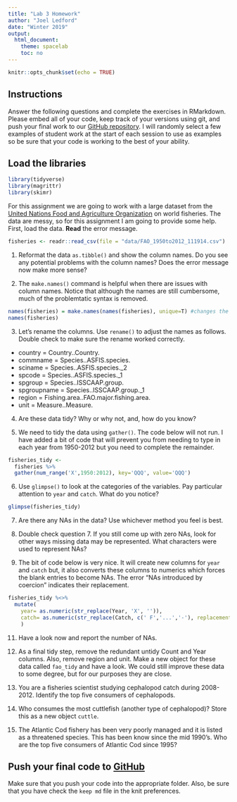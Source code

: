 ```yaml
---
title: "Lab 3 Homework"
author: "Joel Ledford"
date: "Winter 2019"
output:
  html_document:
    theme: spacelab
    toc: no
---
```


```r
knitr::opts_chunk$set(echo = TRUE)
```

## Instructions
Answer the following questions and complete the exercises in RMarkdown. Please embed all of your code, keep track of your versions using git, and push your final work to our [GitHub repository](https://github.com/FRS417-DataScienceBiologists). I will randomly select a few examples of student work at the start of each session to use as examples so be sure that your code is working to the best of your ability.

## Load the libraries
```r
library(tidyverse)
library(magrittr)
library(skimr)
```

For this assignment we are going to work with a large dataset from the [United Nations Food and Agriculture Organization](http://www.fao.org/about/en/) on world fisheries. The data are messy, so for this assignment I am going to provide some help. First, load the data. **Read** the error message.  

```r
fisheries <- readr::read_csv(file = "data/FAO_1950to2012_111914.csv") 
```

1. Reformat the data `as.tibble()` and show the column names. Do you see any potential problems with the column names? Does the error message now make more sense?   





2. The `make.names()` command is helpful when there are issues with column names. Notice that although the names are still cumbersome, much of the problemtatic syntax is removed.
```r
names(fisheries) = make.names(names(fisheries), unique=T) #changes the vector names to intelligible by R
names(fisheries)
```

3. Let's rename the columns. Use `rename()` to adjust the names as follows. Double check to make sure the rename worked correctly.  
+ country     = Country..Country.  
+ commname    = Species..ASFIS.species.  
+ sciname     = Species..ASFIS.species._2  
+ spcode      = Species..ASFIS.species._1  
+ spgroup     = Species..ISSCAAP.group.  
+ spgroupname = Species..ISSCAAP.group._1  
+ region      = Fishing.area..FAO.major.fishing.area.  
+ unit        = Measure..Measure.  


4. Are these data tidy? Why or why not, and, how do you know?  



5. We need to tidy the data using `gather()`. The code below will not run. I have added a bit of code that will prevent you from needing to type in each year from 1950-2012 but you need to complete the remainder.

```r
fisheries_tidy <- 
  fisheries %>% 
  gather(num_range('X',1950:2012), key='QQQ', value='QQQ')
```

6. Use `glimpse()` to look at the categories of the variables. Pay particular attention to `year` and `catch`. What do you notice?  
 

```r
glimpse(fisheries_tidy)
```

7. Are there any NAs in the data?  Use whichever method you feel is best.



8. Double check question 7. If you still come up with zero NAs, look for other ways missing data may be represented. What characters were used to represent NAs?  



9. The bit of code below is very nice. It will create new columns for `year` and `catch` but, it also converts these columns to numerics which forces the blank entries to become NAs. The error "NAs introduced by coercion" indicates their replacement.
```r
fisheries_tidy %<>% 
  mutate(
    year= as.numeric(str_replace(Year, 'X', '')),
    catch= as.numeric(str_replace(Catch, c(' F','...','-'), replacement = ''))
    )
```

11. Have a look now and report the number of NAs.


12. As a final tidy step, remove the redundant untidy Count and Year columns. Also, remove region and unit. Make a new object for these data called `fao_tidy` and have a look. We could still improve these data to some degree, but for our purposes they are close.


13. You are a fisheries scientist studying cephalopod catch during 2008-2012. Identify the top five consumers of cephalopods.


14. Who consumes the most cuttlefish (another type of cephalopod)? Store this as a new object `cuttle`.


15. The Atlantic Cod fishery has been very poorly managed and it is listed as a threatened species. This has been know since the mid 1990's. Who are the top five consumers of Atlantic Cod since 1995?


## Push your final code to [GitHub](https://github.com/FRS417-DataScienceBiologists)
Make sure that you push your code into the appropriate folder. Also, be sure that you have check the `keep md` file in the knit preferences.